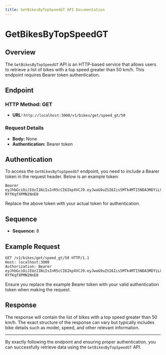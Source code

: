 ```yaml
---
title: GetBikesByTopSpeedGT API Documentation
---
```


# GetBikesByTopSpeedGT

## Overview

The `GetBikesByTopSpeedGT` API is an HTTP-based service that allows users to retrieve a list of bikes with a top speed greater than 50 km/h. This endpoint requires Bearer token authentication.

## Endpoint

### HTTP Method: GET

- **URL:** `http://localhost:3000/v1/bikes/get/speed_gt/50`

### Request Details

- **Body:** None
- **Authentication:** Bearer token

## Authentication

To access the `GetBikesByTopSpeedGT` endpoint, you need to include a Bearer token in the request header. Below is an example token:

```
Bearer eyJhbGciOiJIUzI1NiIsInR5cCI6IkpXVCJ9.eyJwaG9uZSI6Iis5MTk4MTI5NDA3MDYiLCJ1aWQiOiJhZnJ3dXZkXzFqIn0.se2WRRJhST9uvOyhTwunvJiiMYD-RYfKqfXPMN2NnE0
```

Replace the above token with your actual token for authentication.

## Sequence

- **Sequence:** 8

## Example Request

```http
GET /v1/bikes/get/speed_gt/50 HTTP/1.1
Host: localhost:3000
Authorization: Bearer eyJhbGciOiJIUzI1NiIsInR5cCI6IkpXVCJ9.eyJwaG9uZSI6Iis5MTk4MTI5NDA3MDYiLCJ1aWQiOiJhZnJ3dXZkXzFqIn0.se2WRRJhST9uvOyhTwunvJiiMYD-RYfKqfXPMN2NnE0
```

Ensure you replace the example Bearer token with your valid authentication token when making the request.

## Response

The response will contain the list of bikes with a top speed greater than 50 km/h. The exact structure of the response can vary but typically includes bike details such as model, speed, and other relevant information.

---

By exactly following the endpoint and ensuring proper authentication, you can successfully retrieve data using the `GetBikesByTopSpeedGT` API.